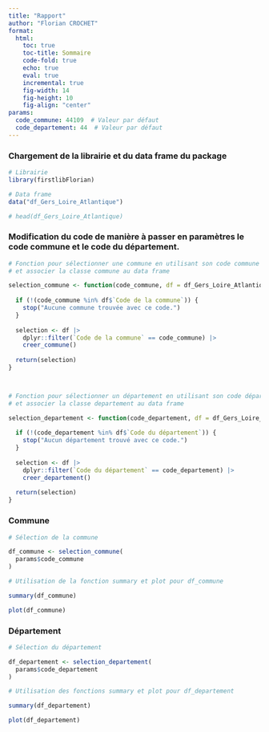 ```yaml
---
title: "Rapport"
author: "Florian CROCHET"
format:
  html:
    toc: true
    toc-title: Sommaire
    code-fold: true
    echo: true
    eval: true
    incremental: true
    fig-width: 14
    fig-height: 10
    fig-align: "center"
params:
  code_commune: 44109  # Valeur par défaut
  code_departement: 44  # Valeur par défaut
---
```


### Chargement de la librairie et du data frame du package

```r
# Librairie
library(firstlibFlorian)

# Data frame
data("df_Gers_Loire_Atlantique")

# head(df_Gers_Loire_Atlantique)
```


### Modification du code de manière à passer en paramètres le code commune et le code du département.

```r
# Fonction pour sélectionner une commune en utilisant son code commune
# et associer la classe commune au data frame

selection_commune <- function(code_commune, df = df_Gers_Loire_Atlantique) {
  
  if (!(code_commune %in% df$`Code de la commune`)) {
    stop("Aucune commune trouvée avec ce code.")
  }
  
  selection <- df |>
    dplyr::filter(`Code de la commune` == code_commune) |> 
    creer_commune()
  
  return(selection)
}



# Fonction pour sélectionner un département en utilisant son code département
# et associer la classe departement au data frame

selection_departement <- function(code_departement, df = df_Gers_Loire_Atlantique) {
  
  if (!(code_departement %in% df$`Code du département`)) {
    stop("Aucun département trouvé avec ce code.")
  }
  
  selection <- df |>
    dplyr::filter(`Code du département` == code_departement) |>
    creer_departement()
  
  return(selection)
}
```


### Commune

```r
# Sélection de la commune

df_commune <- selection_commune(
  params$code_commune
)
```

```r
# Utilisation de la fonction summary et plot pour df_commune

summary(df_commune)

plot(df_commune)
```


### Département

```r
# Sélection du département

df_departement <- selection_departement(
  params$code_departement
)
```

```r
# Utilisation des fonctions summary et plot pour df_departement

summary(df_departement)

plot(df_departement)
```
